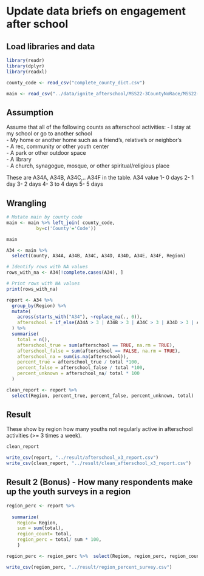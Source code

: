 
# Update data briefs on engagement after school

## Load libraries and data

```r
library(readr)
library(dplyr)
library(readxl)
```

```r
county_code <- read_csv("complete_county_dict.csv")
```

```r
main <- read_csv("../data/ignite_afterschool/MSS22-3CountyNoRace/MSS22-3CountyNoRace.csv")
```
## Assumption

Assume that all of the following counts as afterschool activities:
- I stay at my school or go to another school \
- My home or another home such as a friend's, relative's or neighbor's \
- A rec, community or other youth center \
- A park or other outdoor space \
- A library \
- A church, synagogue, mosque, or other spiritual/religious place \ 

These are A34A, A34B, A34C,.. A34F in the table.
A34 value
1-	0 days
2-	1 day
3-	2 days
4-	3 to 4 days
5-	5 days

## Wrangling

```r
# Mutate main by county code
main <- main %>% left_join( county_code, 
           by=c('County'='Code'))

main
```

```r
A34 <- main %>%
  select(County, A34A, A34B, A34C, A34D, A34D, A34E, A34F, Region)
```

```r
# Identify rows with NA values
rows_with_na <- A34[!complete.cases(A34), ]

# Print rows with NA values
print(rows_with_na)
```

```r
report <- A34 %>%
  group_by(Region) %>%
  mutate(
    across(starts_with("A34"), ~replace_na(., 0)),
    afterschool = if_else(A34A > 3 | A34B > 3 | A34C > 3 | A34D > 3 | A34E > 3 | A34F > 3, TRUE, FALSE)
  ) %>%
  summarise(
    total = n(),
    afterschool_true = sum(afterschool == TRUE, na.rm = TRUE),
    afterschool_false = sum(afterschool == FALSE, na.rm = TRUE),
    afterschool_na = sum(is.na(afterschool)),
    percent_true = afterschool_true / total *100,
    percent_false = afterschool_false / total *100,
    percent_unknown = afterschool_na/ total * 100
  ) 

clean_report <- report %>%
  select(Region, percent_true, percent_false, percent_unknown, total)
```

## Result
These show by region how many youths not regularly active in afterschool activities (>= 3 times a week).

```r
clean_report
```

```r
write_csv(report, "../result/afterschool_x3_report.csv")
write_csv(clean_report, "../result/clean_afterschool_x3_report.csv")
```

## Result 2 (Bonus) - How many respondents make up the youth surveys in a region

```r
region_perc <- report %>% 
  
  summarize(
    Region= Region,
    sum = sum(total),
    region_count= total,
    region_perc = total/ sum * 100,
    )

region_perc <- region_perc %>%  select(Region, region_perc, region_count, sum)
```

```r
write_csv(region_perc, "../result/region_percent_survey.csv")
```

